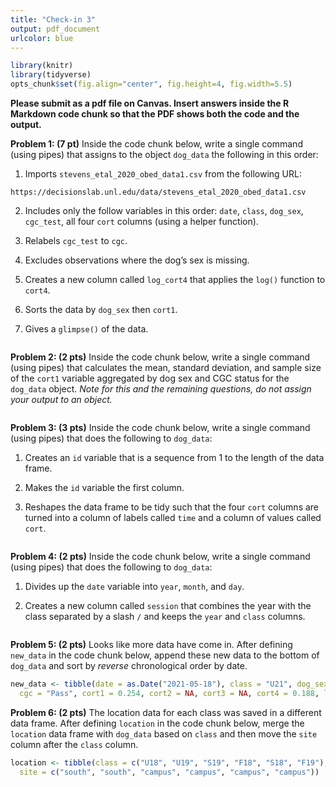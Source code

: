 ```yaml
---
title: "Check-in 3"
output: pdf_document
urlcolor: blue
---
```


  ```r
library(knitr)
library(tidyverse)
opts_chunk$set(fig.align="center", fig.height=4, fig.width=5.5)
```

**Please submit as a pdf file on Canvas. Insert answers inside the R Markdown code chunk so that the PDF shows both the code and the output.**

**Problem 1: (7 pt)**  Inside the code chunk below, write a single command (using pipes) that assigns to the object `dog_data` the following in this order:

1. Imports `stevens_etal_2020_obed_data1.csv` from the following URL: 

`https://decisionslab.unl.edu/data/stevens_etal_2020_obed_data1.csv`

2. Includes only the follow variables in this order: `date`, `class`, `dog_sex`, `cgc_test`, all four `cort` columns (using a helper function).

3. Relabels `cgc_test` to `cgc`.

4. Excludes observations where the dog's sex is missing.

5. Creates a new column called `log_cort4` that applies the `log()` function to `cort4`.

6. Sorts the data by `dog_sex` then `cort1`.

7. Gives a `glimpse()` of the data.


```r

```


**Problem 2: (2 pts)** Inside the code chunk below, write a single command (using pipes) that calculates the mean, standard deviation, and sample size of the `cort1` variable aggregated by dog sex and CGC status for the `dog_data` object. *Note for this and the remaining questions, do not assign your output to an object.*

```r

```



**Problem 3: (3 pts)**  Inside the code chunk below, write a single command (using pipes) that does the following to `dog_data`:

1. Creates an `id` variable that is a sequence from 1 to the length of the data frame.

2. Makes the `id` variable the first column.

3. Reshapes the data frame to be tidy such that the four `cort` columns are turned into a column of labels called `time` and a column of values called `cort`.


```r

```


**Problem 4: (2 pts)**  Inside the code chunk below, write a single command (using pipes) that does the following to `dog_data`:

1. Divides up the `date` variable into `year`, `month`, and `day`.

2. Creates a new column called `session` that combines the year with the class separated by a slash `/` and keeps the `year` and `class` columns.

```r

```


**Problem 5: (2 pts)**  Looks like more data have come in. After defining `new_data` in the code chunk below, append these new data to the bottom of `dog_data` and sort by _reverse_ chronological order by date. 
```r
new_data <- tibble(date = as.Date("2021-05-18"), class = "U21", dog_sex = "Female",
  cgc = "Pass", cort1 = 0.254, cort2 = NA, cort3 = NA, cort4 = 0.188, log_cort4 = -1.671313)

```


**Problem 6: (2 pts)**  The location data for each class was saved in a different data frame. After defining `location` in the code chunk below, merge the `location` data frame with `dog_data` based on `class` and then move the `site` column after the `class` column. 

```r
location <- tibble(class = c("U18", "U19", "S19", "F18", "S18", "F19"), 
  site = c("south", "south", "campus", "campus", "campus", "campus"))

```

